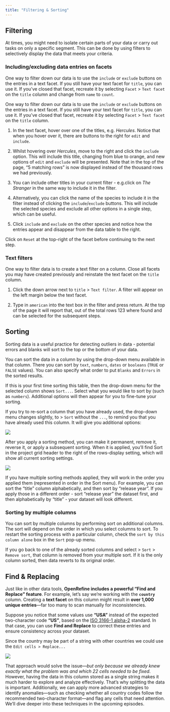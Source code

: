 ```yaml
---
title: "Filtering & Sorting"
---
```


## Filtering

At times, you might need to isolate certain parts of your data or carry out tasks on only a specific segment. This can be done by using filters to selectively display the data that meets your criteria.

### Including/excluding data entries on facets

One way to filter down our data is to use the `include` or `exclude` buttons on the entries in a text facet. If you still have your text facet for `title`, you can use it. If you’ve closed that facet, recreate it by selecting `Facet` \> `Text facet` on the `title` column and change from `name` to `count`.

One way to filter down our data is to use the `include` or `exclude` buttons on the entries in a text facet. If you still have your text facet for `title`, you can use it. If you’ve closed that facet, recreate it by selecting `Facet` \> `Text facet` on the `title` column.

1.  In the text facet, hover over one of the titles, e.g. *Hercules*. Notice that when you hover over it, there are buttons to the right for `edit` and `include`.

2.  Whilst hovering over *Hercules*, move to the right and click the `include` option. This will include this title, changing from blue to orange, and new options of `edit` and `exclude` will be presented. Note that in the top of the page, “5 matching rows” is now displayed instead of the thousand rows we had previously.

3.  You can include other titles in your current filter - e.g.click on *The Stranger* in the same way to include it in the filter.

4.  Alternatively, you can click the name of the species to include it in the filter instead of clicking the `include`/`exclude` buttons. This will include the selected species and exclude all other options in a single step, which can be useful.

5.  Click `include` and `exclude` on the other species and notice how the entries appear and disappear from the data table to the right.

Click on `Reset` at the top-right of the facet before continuing to the next step.

### Text filters

One way to filter data is to create a text filter on a column. Close all facets you may have created previously and reinstate the text facet on the `title` column.

1.  Click the down arrow next to `title` \> `Text filter`. A filter will appear on the left margin below the text facet.

2.  Type in `american` into the text box in the filter and press return. At the top of the page it will report that, out of the total rows 123 where found and can be selected for the subsequent steps.

## Sorting

Sorting data is a useful practice for detecting outliers in data - potential errors and blanks will sort to the top or the bottom of your data.

You can sort the data in a column by using the drop-down menu available in that column. There you can sort by `text`, `numbers`, `dates` or `booleans` (`TRUE` or `FALSE` values). You can also specify what order to put `Blanks` and `Errors` in the sorted results.

If this is your first time sorting this table, then the drop-down menu for the selected column shows `Sort...`. Select what you would like to sort by (such as `numbers`). Additional options will then appear for you to fine-tune your sorting.

If you try to re-sort a column that you have already used, the drop-down menu changes slightly, to \> `Sort` without the `...`, to remind you that you have already used this column. It will give you additional options:

![](images/sorting.png)

After you apply a sorting method, you can make it permanent, remove it, reverse it, or apply a subsequent sorting. When it is applied, you’ll find Sort in the project grid header to the right of the rows-display setting, which will show all current sorting settings.

![](images/sorting-options.png)

If you have multiple sorting methods applied, they will work in the order you applied them (represented in order in the Sort menu). For example, you can sort the “title” column alphabetically, and then sort by "release year". If you apply those in a different order - sort "release year" the dataset first, and then alphabetically by "title" - your dataset will look different.

### Sorting by multiple columns

You can sort by multiple columns by performing sort on additional columns. The sort will depend on the order in which you select columns to sort. To restart the sorting process with a particular column, check the `sort by this column alone` box in the `Sort` pop-up menu.

If you go back to one of the already sorted columns and select \> `Sort` \> `Remove sort`, that column is removed from your multiple sort. If it is the only column sorted, then data reverts to its original order.

## Find & Replacing

Just like in other data tools, **OpenRefine includes a powerful “Find and Replace” feature**. For example, let’s say we’re working with the **`country`** column. Creating a **text facet** on this column might result in **over 1,000 unique entries**—far too many to scan manually for inconsistencies.

Suppose you notice that some values use **"USA"** instead of the expected two-character code **"US"**, based on the [ISO 3166-1 alpha-2](https://en.wikipedia.org/wiki/ISO_3166-1_alpha-2) standard. In that case, you can use **Find and Replace** to correct these entries and ensure consistency across your dataset.

Since the country may be part of a string with other countries we could use the `Edit cells > Replace...`

![](images/replacing-us.png)

That approach would solve the issue—*but only because we already knew exactly what the problem was and which 22 cells needed to be fixed*. However, having the data in this column stored as a single string makes it much harder to explore and analyze effectively. That’s why splitting the data is important. Additionally, we can apply more advanced strategies to identify anomalies—such as checking whether all country codes follow the recommended two-character format—and flag any cells that need attention. We’ll dive deeper into these techniques in the upcoming episodes.
